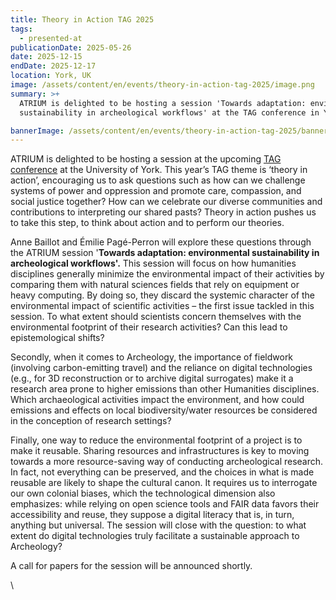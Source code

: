 ```yaml
---
title: Theory in Action TAG 2025
tags:
  - presented-at
publicationDate: 2025-05-26
date: 2025-12-15
endDate: 2025-12-17
location: York, UK
image: /assets/content/en/events/theory-in-action-tag-2025/image.png
summary: >+
  ATRIUM is delighted to be hosting a session 'Towards adaptation: environmental
  sustainability in archeological workflows' at the TAG conference in York. 

bannerImage: /assets/content/en/events/theory-in-action-tag-2025/bannerImage.png
---
```

<Figure src="/assets/content/en/events/theory-in-action-tag-2025/screenshot-2025-05-26-at-14.14.14.png" alt="Theory in Action TAG York 2025 logo " alignment="stretch">

</Figure>

ATRIUM is delighted to be hosting a session at the upcoming [TAG conference](https://tag2025.hosted.york.ac.uk/en/) at the University of York. This year’s TAG theme is ‘theory in action’, encouraging us to ask questions such as how can we challenge systems of power and oppression and promote care, compassion, and social justice together? How can we celebrate our diverse communities and contributions to interpreting our shared pasts? Theory in action pushes us to take this step, to think about action and to perform our theories.

Anne Baillot and Émilie Pagé-Perron will explore these questions through the ATRIUM session '**Towards adaptation: environmental sustainability in archeological workflows'.** This session will focus on how humanities disciplines generally minimize the environmental impact of their activities by comparing them with natural sciences fields that rely on equipment or heavy computing. By doing so, they discard the systemic character of the environmental impact of scientific activities – the first issue tackled in this session. To what extent should scientists concern themselves with the environmental footprint of their research activities? Can this lead to epistemological shifts?

Secondly, when it comes to Archeology, the importance of fieldwork (involving carbon-emitting travel) and the reliance on digital technologies (e.g., for 3D reconstruction or to archive digital surrogates) make it a research area prone to higher emissions than other Humanities disciplines. Which archaeological activities impact the environment, and how could emissions and effects on local biodiversity/water resources be considered in the conception of research settings?

Finally, one way to reduce the environmental footprint of a project is to make it reusable. Sharing resources and infrastructures is key to moving towards a more resource-saving way of conducting archeological research. In fact, not everything can be preserved, and the choices in what is made reusable are likely to shape the cultural canon. It requires us to interrogate our own colonial biases, which the technological dimension also emphasizes: while relying on open science tools and FAIR data favors their accessibility and reuse, they suppose a digital literacy that is, in turn, anything but universal. The session will close with the question: to what extent do digital technologies truly facilitate a sustainable approach to Archeology?

A call for papers for the session will be announced shortly.&#x20;

\
